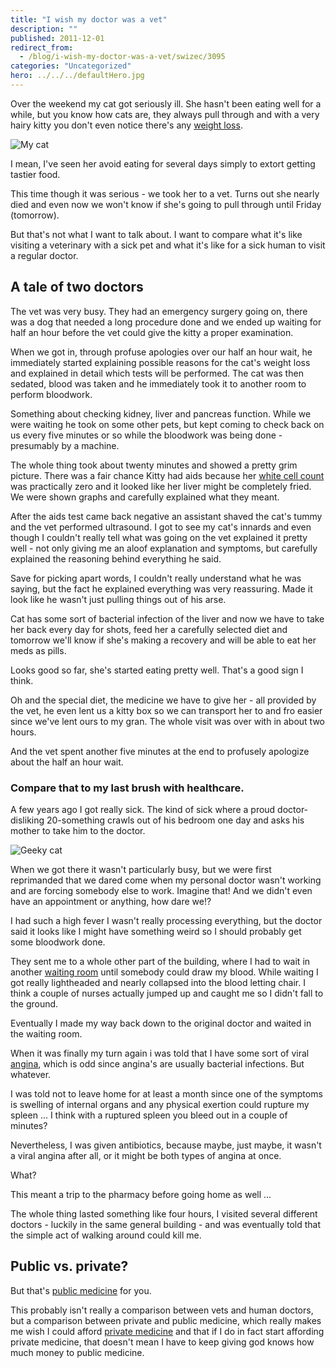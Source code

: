 ```yaml
---
title: "I wish my doctor was a vet"
description: ""
published: 2011-12-01
redirect_from:
  - /blog/i-wish-my-doctor-was-a-vet/swizec/3095
categories: "Uncategorized"
hero: ../../../defaultHero.jpg
---
```


Over the weekend my cat got seriously ill. She hasn't been eating well for a while, but you know how cats are, they always pull through and with a very hairy kitty you don't even notice there's any [weight loss](http://en.wikipedia.org/wiki/Weight_loss "Weight loss").

![My cat](https://swizec.com/wp-content/uploads/2011/12/9cc4d6860ef011e1a87612313804ec91_73.jpg "My cat")

I mean, I've seen her avoid eating for several days simply to extort getting tastier food.

This time though it was serious - we took her to a vet. Turns out she nearly died and even now we won't know if she's going to pull through until Friday (tomorrow).

But that's not what I want to talk about. I want to compare what it's like visiting a veterinary with a sick pet and what it's like for a sick human to visit a regular doctor.

## A tale of two doctors

The vet was very busy. They had an emergency surgery going on, there was a dog that needed a long procedure done and we ended up waiting for half an hour before the vet could give the kitty a proper examination.

When we got in, through profuse apologies over our half an hour wait, he immediately started explaining possible reasons for the cat's weight loss and explained in detail which tests will be performed. The cat was then sedated, blood was taken and he immediately took it to another room to perform bloodwork.

Something about checking kidney, liver and pancreas function. While we were waiting he took on some other pets, but kept coming to check back on us every five minutes or so while the bloodwork was being done - presumably by a machine.

The whole thing took about twenty minutes and showed a pretty grim picture. There was a fair chance Kitty had aids because her [white cell count](http://en.wikipedia.org/wiki/Complete_blood_count "Complete blood count") was practically zero and it looked like her liver might be completely fried. We were shown graphs and carefully explained what they meant.

After the aids test came back negative an assistant shaved the cat's tummy and the vet performed ultrasound. I got to see my cat's innards and even though I couldn't really tell what was going on the vet explained it pretty well - not only giving me an aloof explanation and symptoms, but carefully explained the reasoning behind everything he said.

Save for picking apart words, I couldn't really understand what he was saying, but the fact he explained everything was very reassuring. Made it look like he wasn't just pulling things out of his arse.

Cat has some sort of bacterial infection of the liver and now we have to take her back every day for shots, feed her a carefully selected diet and tomorrow we'll know if she's making a recovery and will be able to eat her meds as pills.

Looks good so far, she's started eating pretty well. That's a good sign I think.

Oh and the special diet, the medicine we have to give her - all provided by the vet, he even lent us a kitty box so we can transport her to and fro easier since we've lent ours to my gran. The whole visit was over with in about two hours.

And the vet spent another five minutes at the end to profusely apologize about the half an hour wait.

### Compare that to my last brush with healthcare.

A few years ago I got really sick. The kind of sick where a proud doctor-disliking 20-something crawls out of his bedroom one day and asks his mother to take him to the doctor.

![Geeky cat](https://swizec.com/wp-content/uploads/2011/12/f2ea2d400a7211e1a87612313804ec91_72.jpg "Geeky cat")

When we got there it wasn't particularly busy, but we were first reprimanded that we dared come when my personal doctor wasn't working and are forcing somebody else to work. Imagine that! And we didn't even have an appointment or anything, how dare we!?

I had such a high fever I wasn't really processing everything, but the doctor said it looks like I might have something weird so I should probably get some bloodwork done.

They sent me to a whole other part of the building, where I had to wait in another [waiting room](http://en.wikipedia.org/wiki/Waiting_room "Waiting room") until somebody could draw my blood. While waiting I got really lightheaded and nearly collapsed into the blood letting chair. I think a couple of nurses actually jumped up and caught me so I didn't fall to the ground.

Eventually I made my way back down to the original doctor and waited in the waiting room.

When it was finally my turn again i was told that I have some sort of viral [angina](http://en.wikipedia.org/wiki/Angina_pectoris "Angina pectoris"), which is odd since angina's are usually bacterial infections. But whatever.

I was told not to leave home for at least a month since one of the symptoms is swelling of internal organs and any physical exertion could rupture my spleen ... I think with a ruptured spleen you bleed out in a couple of minutes?

Nevertheless, I was given antibiotics, because maybe, just maybe, it wasn't a viral angina after all, or it might be both types of angina at once.

What?

This meant a trip to the pharmacy before going home as well ...

The whole thing lasted something like four hours, I visited several different doctors - luckily in the same general building - and was eventually told that the simple act of walking around could kill me.

## Public vs. private?

But that's [public medicine](http://en.wikipedia.org/wiki/Public_health "Public health") for you.

This probably isn't really a comparison between vets and human doctors, but a comparison between private and public medicine, which really makes me wish I could afford [private medicine](http://en.wikipedia.org/wiki/Private_healthcare "Private healthcare") and that if I do in fact start affording private medicine, that doesn't mean I have to keep giving god knows how much money to public medicine.

